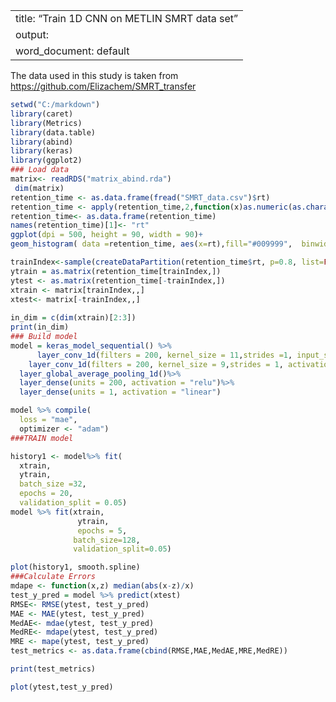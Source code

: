 
---
title: "Train 1D CNN on METLIN SMRT data set"
output:
    word_document: default
--- 


The data used in this study is taken from <https://github.com/Elizachem/SMRT_transfer>


```{r data, cache=T, warnings = F, message=FALSE}
setwd("C:/markdown")
library(caret)
library(Metrics)
library(data.table)
library(abind)
library(keras)
library(ggplot2)
### Load data
matrix<- readRDS("matrix_abind.rda")
 dim(matrix)
retention_time <- as.data.frame(fread("SMRT_data.csv")$rt) 
retention_time <- apply(retention_time,2,function(x)as.numeric(as.character(x)))
retention_time<- as.data.frame(retention_time)
names(retention_time)[1]<- "rt"
ggplot(dpi = 500, height = 90, width = 90)+ 
geom_histogram( data =retention_time, aes(x=rt),fill="#009999",  binwidth = 0.8,colour= "white", alpha = 0.7,  show.legend = F)

trainIndex<-sample(createDataPartition(retention_time$rt, p=0.8, list=FALSE))
ytrain = as.matrix(retention_time[trainIndex,])
ytest <- as.matrix(retention_time[-trainIndex,])
xtrain <- matrix[trainIndex,,]
xtest<- matrix[-trainIndex,,]
 
in_dim = c(dim(xtrain)[2:3])
print(in_dim)
### Build model
model = keras_model_sequential() %>%
      layer_conv_1d(filters = 200, kernel_size = 11,strides =1, input_shape = in_dim, activation = "relu")%>%
    layer_conv_1d(filters = 200, kernel_size = 9,strides = 1, activation = "relu") %>% 
  layer_global_average_pooling_1d()%>%
  layer_dense(units = 200, activation = "relu")%>%
  layer_dense(units = 1, activation = "linear")

model %>% compile(
  loss = "mae",
  optimizer <- "adam")
###TRAIN model

history1 <- model%>% fit(
  xtrain,
  ytrain,
  batch_size =32,
  epochs = 20,
  validation_split = 0.05)
model %>% fit(xtrain, 
               ytrain,
               epochs = 5, 
              batch_size=128, 
              validation_split=0.05)

plot(history1, smooth.spline)
###Calculate Errors
mdape <- function(x,z) median(abs(x-z)/x)
test_y_pred = model %>% predict(xtest)
RMSE<- RMSE(ytest, test_y_pred)
MAE <- MAE(ytest, test_y_pred)
MedAE<- mdae(ytest, test_y_pred)
MedRE<- mdape(ytest, test_y_pred)
MRE <- mape(ytest, test_y_pred)
test_metrics <- as.data.frame(cbind(RMSE,MAE,MedAE,MRE,MedRE))

print(test_metrics)

plot(ytest,test_y_pred)


```





